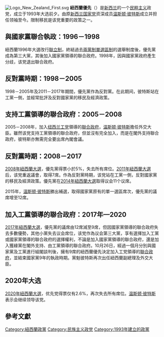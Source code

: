 {{noteTA
|G1=地名
|1=zh-cn:新西兰; zh-tw:紐西蘭;zh-hk:紐西蘭
}}
{{Infobox Political Party
|name          = 紐西蘭優先
|native_name   = New Zealand First
|logo    = File:NZ First logo 2017.png
|colorcode     = {{Party meta/color/新西兰第一党}}
|leader1_title = 領袖
|leader1_name  = [[温斯顿·彼特斯|温斯顿·彼特斯]]
|leader2_title = 副領袖
|leader2_name  = Fletcher Tabuteau
|president     = Julian Paul
|foundation    = {{start date and age|1993|07|18}}
|seats1_title  = [[新西兰众议院|众议院]]
|seats1        = {{Infobox political party/seats|0|120|hex={{Party meta/color/新西兰第一党}}|per=1}}
|ideology      = [[民族主义|民族主义]]<ref name="Webb">{{cite book|last1=Webb|first1=Paul|title=Political Parties in Advanced Industrial Democracies|date=2002|publisher=Oxford University Press|isbn=9780199240555|page=409|url=https://books.google.co.uk/books?id=8E4TDAAAQBAJ&pg=PA409|language=en|access-date=2020-05-12|archive-date=2020-05-10|archive-url=https://web.archive.org/web/20200510103306/https://books.google.co.uk/books?id=8E4TDAAAQBAJ&pg=PA409|dead-url=no}}</ref><br>[[民粹主义|民粹主义]]<ref name="Boston">{{cite book|last1=Boston|first1=Jonathan|title=New Zealand Votes: The General Election of 2002|date=2003|publisher=Victoria University Press|isbn=9780864734686|page=240|url=https://books.google.co.uk/books?id=N-ql-Xs9hhkC&pg=PA240&lpg=PA240|language=en|access-date=2020-05-12|archive-date=2020-05-09|archive-url=https://web.archive.org/web/20200509224617/https://books.google.co.uk/books?id=N-ql-Xs9hhkC&pg=PA240&lpg=PA240|dead-url=no}}</ref><ref name="BaleBlomgren">{{Citation |first1=Tim |last1=Bale |first2=Magnus |last2=Blomgren |title=Close but no cigar?: Newly governing and nearly governing parties in Sweden and New Zealand |work=New Parties in Government |publisher=Routledge |year=2008 |isbn=9780415404990 |page=94}}</ref><ref name="Betz">{{cite work|editor1-last=Betz|editor1-first=Hans-Georg|editor2-last=Immerfall|editor2-first=Stefan|title=''"New Zealand First"''|journal=The New Politics of the Right: Neo-populist Parties and Movements in Established Democracies|year=1998|publisher=St Martin's Press}}</ref><br>[[贸易保护主义|贸易保护主义]]<ref>{{cite news|publisher=[[Australian_Broadcasting_Corporation|Australian Broadcasting Corporation]]|url=http://www.abc.net.au/news/2017-09-24/nz-election-winston-peters-emerges-as-king-or-queenmaker/8978856|date=24 September 2017|title=New Zealand election: Winston Peters 'kingmaker' in hung parliament as nation awaits result|accessdate=2020-05-12|archive-date=2018-10-03|archive-url=https://web.archive.org/web/20181003115819/http://www.abc.net.au/news/2017-09-24/nz-election-winston-peters-emerges-as-king-or-queenmaker/8978856|dead-url=no}}</ref><ref>{{cite book|title=Governance in the Asia-Pacific|year=2005|first=David|last=Goldblatt|page=121|publisher=Routledge}}</ref><br>[[社会保守主义|社会保守主义]]<ref>{{Citation |first1=Tim |last1=Bale |first2=Magnus |last2=Blomgren |title=Close but no cigar?: Newly governing and nearly governing parties in Sweden and New Zealand|work=New Parties in Government |publisher=Routledge |year=2008 |isbn=9780415404990 |page=94}}</ref>
|position      = [[中间主义|中間]]
|international = 无 
|colours       = {{color box|{{Party meta/color/新西兰第一党}}|border=darkgray}} 黑色
|headquarters  = 
|country       = 新西兰
|website       = [http://www.nzfirst.org.nz www.nzfirst.org.nz]
}}
[[File:Logo_New_Zealand_First.svg|thumb]]
'''紐西蘭優先'''（{{lang-en|New Zealand First}}）是[[新西兰|新西兰]]的一个[[民粹主义|民粹主义]]政党，成立于1993年大选前夕。由原[[新西兰国家党|新西兰国家党]]资深成员[[温斯顿·彼特斯|温斯顿·彼特斯]]成立并担任领袖至今。限制移民是该党重要的政策之一。

==與國家黨聯合執政：1996－1998==
紐西蘭1996年大選改行[[聯立制|聯立制]]，終結過去[[兩黨制|兩黨制]][[單選區制|單選區制]]的選舉制度後，優先黨成為第三大黨，其後加入國家黨領導的聯合政府。1998年，因與國家黨政府產生分歧，该党退出聯合政府。

==反對黨時期：1998－2005==
1998－2005年及2011－2017年期間，優先黨作為反對黨。在此期间，彼特斯站在工黨一側，並經常批評及反對國家黨的移民及經濟政策。

==支持工黨領導的聯合政府：2005－2008==
2005－2008年，加入[[纽西兰工党|纽西兰工党]]領導的[[聯合政府|聯合政府]]，[[温斯顿·彼特斯|温斯顿·彼特斯]]擔任外交大臣。雖然该党支持工黨領導的聯合政府，但並沒有完全加入，而是在閣外支持聯合政府，彼特斯亦無需完全要出席內閣會議。

==反對黨時期：2008－2017==
[[2008年紐西蘭大選|2008年紐西蘭大選]]，優先黨得票小於5%，失去所有席位。[[2011年紐西蘭大選|2011年紐西蘭大選]]后，该党重返議會，取得7席。作為反對黨時期，该党站在工黨一側，反對國家黨的移民及經濟政策。優先黨在[[2014年紐西蘭大選|2014年紐西蘭大選]]取得议会11个议席。

2015年，[[温斯顿·彼特斯|温斯顿·彼特斯]]勝出補選，取得國家黨原有的單一選區席次，優先黨的議席增至12席。

==加入工黨領導的聯合政府：2017年—2020==
[[2017年紐西蘭大選|2017年紐西蘭大選]]，優先黨的議席由12席減至9席，但因國家黨領導的聯合政府失去多數優勢，其他小黨失去议会席位，该党作為议会第三大黨，享有選擇加入工黨或國家黨領導的聯合政府的選擇權利，不論是加入國家黨領導的聯合政府，還是加入獲綠黨在閣外支持、由工黨領導的聯合政府。10月26日，經過一個月分別與國家黨及工黨進行組閣談判後，擁有9席的紐西蘭優先決定加入工党領導的[[聯合政府|聯合政府]]，並結束國家黨9年的執政時期。黨魁彼特斯再次出任紐西蘭副總理及外交大臣。

== 2020年大选 ==
[[2020年紐西蘭大選|2020年紐西蘭大選]]，优先党得票仅有2.6%，再次失去所有席位。[[温斯顿·彼特斯|温斯顿·彼特斯]]表示会继续领导该党。

==參考文獻==
{{Reflist}}
{{新西兰政党}}

[[Category:紐西蘭政黨|Category:紐西蘭政黨]]
[[Category:民族主义政党|Category:民族主义政党]]
[[Category:1993年建立的政黨|Category:1993年建立的政黨]]